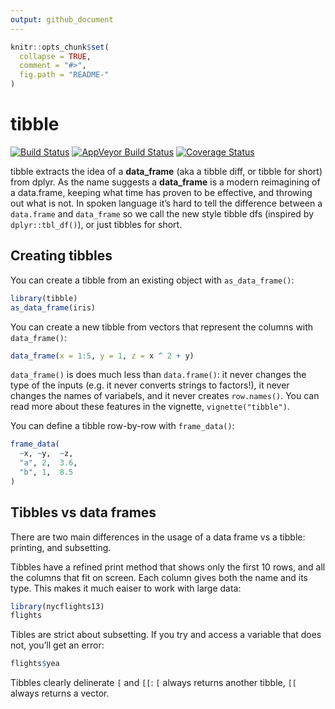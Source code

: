 ```yaml
---
output: github_document
---
```


<!-- README.md is generated from README.Rmd. Please edit that file -->

```r
knitr::opts_chunk$set(
  collapse = TRUE,
  comment = "#>",
  fig.path = "README-"
)
```

# tibble 

[![Build Status](https://travis-ci.org/hadley/tibble.svg?branch=master)](https://travis-ci.org/hadley/tibble) 
[![AppVeyor Build Status](https://ci.appveyor.com/api/projects/status/github/hadley/tibble?branch=master&svg=true)](https://ci.appveyor.com/project/hadley/tibble) 
[![Coverage Status](https://img.shields.io/codecov/c/github/hadley/tibble/master.svg)](https://codecov.io/github/hadley/tibble?branch=master)

tibble extracts the idea of a __data_frame__ (aka a tibble diff, or tibble for short) from dplyr. As the name suggests a __data_frame__ is a modern reimagining of a data.frame, keeping what time has proven to be effective, and throwing out what is not. In spoken language it's hard to tell the difference between a `data.frame` and `data_frame` so we call the new style tibble dfs (inspired by `dplyr::tbl_df()`), or just tibbles for short.

## Creating tibbles

You can create a tibble from an existing object with `as_data_frame()`:

```r
library(tibble)
as_data_frame(iris)
```

You can create a new tibble from vectors that represent the columns with `data_frame()`:

```r
data_frame(x = 1:5, y = 1, z = x ^ 2 + y)
```

`data_frame()` is does much less than `data.frame()`: it never changes the type of the inputs (e.g. it never converts strings to factors!), it never changes the names of variabels, and it never creates `row.names()`. You can read more about these features in the vignette, `vignette("tibble")`.

You can define a tibble row-by-row with `frame_data()`:

```r
frame_data(
  ~x, ~y,  ~z,
  "a", 2,  3.6,
  "b", 1,  8.5
)
```

## Tibbles vs data frames

There are two main differences in the usage of a data frame vs a tibble: printing, and subsetting.

Tibbles have a refined print method that shows only the first 10 rows, and all the columns that fit on screen. Each column gives both the name and its type. This makes it much eaiser to work with large data:

```r
library(nycflights13)
flights
```

Tibles are strict about subsetting. If you try and access a variable that does not, you'll get an error:
    
```r
flights$yea
```
    
Tibbles clearly delinerate `[` and `[[`: `[` always returns another tibble, `[[` always returns a vector.
